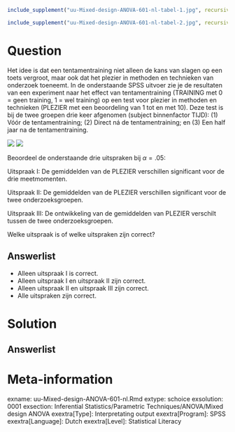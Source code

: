 ```{r, echo = FALSE, results = "hide"}
include_supplement("uu-Mixed-design-ANOVA-601-nl-tabel-1.jpg", recursive = TRUE)
```
```{r, echo = FALSE, results = "hide"}
include_supplement("uu-Mixed-design-ANOVA-601-nl-tabel-2.jpg", recursive = TRUE)
```
Question
========
Het idee is dat een tentamentraining niet alleen de kans van slagen op een toets vergroot, maar ook dat het plezier in methoden en technieken van onderzoek toeneemt. In de onderstaande SPSS uitvoer zie je de resultaten van een experiment naar het effect van tentamentraining (TRAINING met 0 = geen training, 1 = wel training) op een test voor plezier in methoden en technieken (PLEZIER  met een beoordeling van 1 tot en met  10). Deze test is bij de twee groepen drie keer afgenomen (subject binnenfactor TIJD): (1) Vóór de tentamentraining; (2) Direct ná de tentamentraining; en (3) Een half jaar na de tentamentraining. 


![](uu-Mixed-design-ANOVA-601-nl-tabel-1.jpg)
![](uu-Mixed-design-ANOVA-601-nl-tabel-2.jpg)


Beoordeel de onderstaande drie uitspraken bij $\alpha = .05$:

Uitspraak I: De gemiddelden van de PLEZIER verschillen significant voor de drie meetmomenten.

Uitspraak II: De gemiddelden van de PLEZIER verschillen significant voor de twee onderzoeksgroepen.

Uitspraak III: De ontwikkeling van de gemiddelden van PLEZIER verschilt tussen de twee onderzoeksgroepen.

Welke uitspraak is of welke uitspraken zijn correct?

 
Answerlist
----------
* Alleen uitspraak I is correct.
* Alleen uitspraak I en uitspraak II zijn correct.
* Alleen uitspraak II en uitspraak III zijn correct.
* Alle uitspraken zijn correct. 


Solution
========
  


Answerlist
----------



Meta-information
================
exname: uu-Mixed-design-ANOVA-601-nl.Rmd
extype: schoice
exsolution: 0001
exsection: Inferential Statistics/Parametric Techniques/ANOVA/Mixed design ANOVA
exextra[Type]: Interpretating output
exextra[Program]: SPSS
exextra[Language]: Dutch
exextra[Level]: Statistical Literacy
